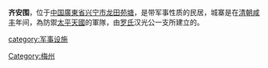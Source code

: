 {{Unreferenced|time=2022-01-27T00:01:45+00:00}}
'''齐安围'''，位于[[中国|中国]][[廣東省|廣東省]][[兴宁市|兴宁市]][[龙田|龙田]][[苑塘|苑塘]]，是带军事性质的民居，城寨是在[[清朝|清朝]][[咸丰|咸丰]]年间，為防禦[[太平天國|太平天國]]的軍隊，由[[羅姓|罗氏]]汉光公一支所建立的。

{{广东小作品}}
[[Category:梅州|Category:梅州]]
[[category:军事设施|category:军事设施]]